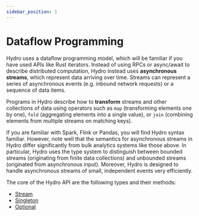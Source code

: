 ```yaml
---
sidebar_position: 1
---
```


# Dataflow Programming
Hydro uses a dataflow programming model, which will be familiar if you have used APIs like Rust iterators. Instead of using RPCs or async/await to describe distributed computation, Hydro instead uses **asynchronous streams**, which represent data arriving over time. Streams can represent a series of asynchronous events (e.g. inbound network requests) or a sequence of data items.

Programs in Hydro describe how to **transform** streams and other collections of data using operators such as `map` (transforming elements one by one), `fold` (aggregating elements into a single value), or `join` (combining elements from multiple streams on matching keys).

If you are familiar with Spark, Flink or Pandas, you will find Hydro syntax familiar. However, note well that the semantics for asynchronous streams in Hydro differ significantly from bulk analytics systems like those above. In particular, Hydro uses the type system to distinguish between bounded streams (originating from finite data collections) and unbounded streams (originated from asynchronous input). Moreover, Hydro is designed to handle asynchronous streams of small, independent events very efficiently.

The core of the Hydro API are the following types and their methods:
- [Stream](https://hydro.run/rustdoc/hydro_lang/stream/struct.Stream)
- [Singleton](https://hydro.run/rustdoc/hydro_lang/singleton/struct.Singleton)
- [Optional](https://hydro.run/rustdoc/hydro_lang/optional/struct.Optional)

<!-- TODO(shadaj): link to collections section -->
<!-- TODO(shadaj): show example of mermaid graph -->
